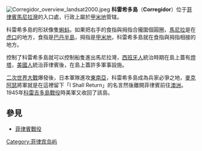 {{Unreferenced|time=2020-05-08T10:21:45+00:00}}
{{Location map
 |Philippines
 |label=科雷希多島
 |lat_deg=14|lat_min=23|lat_sec=8
 |lon_deg=120|lon_min=34|lon_sec=23
 |position=right
 |width=200
 |float=right
 |caption=科雷希多島的位置
}}
[[File:Corregidor_overview_landsat2000.jpeg|right]]
'''科雷希多島'''（'''Corregidor'''）位于[[菲律賓|菲律賓]][[馬尼拉灣|馬尼拉灣]]的入口處，行政上屬於[[甲米地|甲米地]]管辖。

科雷希多島的形狀像隻[[蝌蚪|蝌蚪]]。如果把右手的食指與拇指合攏圍個圓圈，[[馬尼拉|馬尼拉]]是在[[虎口|虎口]]的地方，食指是[[巴丹半島|巴丹半島]]，拇指是[[甲米地|甲米地]]，科雷希多島就在食指與拇指相接的地方。

控制了科雷希多島就可以控制船隻進出馬尼拉灣，[[西班牙人|西班牙人]]統治時期在島上蓋有[[燈塔|燈塔]]，[[美國人|美國人]]統治菲律賓後，在島上蓋許多軍事設施。

[[二次世界大戰|二次世界大戰]]爆發後，日本軍隊進攻[[東南亞|東南亞]]，科雷希多島成為兵家必爭之地，[[麥克阿瑟|麥克阿瑟]]將軍就是在這裡留下「I Shall Return」的名言然後離開菲律賓前往[[澳洲|澳洲]]。1945年[[科雷吉多島戰役_(1945年)|科雷吉多島戰役]]時美軍又收回了該島。

== 參見 ==
* [[菲律賓戰役|菲律賓戰役]]

{{coord|display=title}}
{{normdaten}}
{{DEFAULTSORT:Corregidor}}
[[Category:菲律宾岛屿|Category:菲律宾岛屿]]